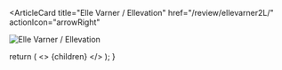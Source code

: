 <ArticleCard
  title="Elle Varner / Ellevation"
  href="/review/ellevarner2L/"
  actionIcon="arrowRight"
>

![Elle Varner / Ellevation](../../images/cd/ellevarner2L.jpg) 

</ArticleCard>

  return (
    <>
      {children}
    </>
  );
}